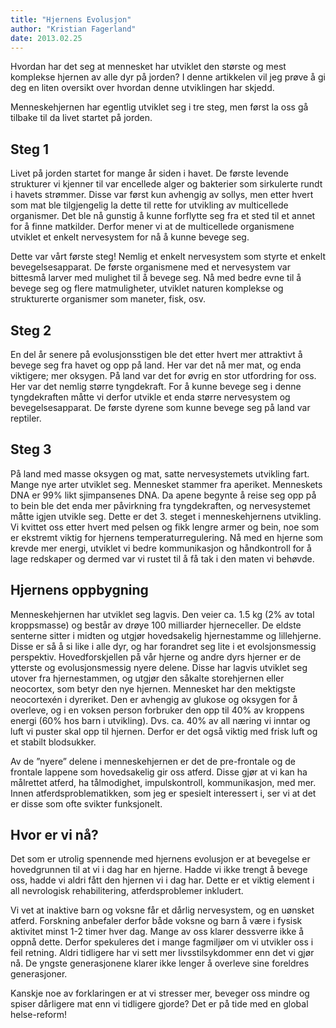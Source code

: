 ```yaml
---
title: "Hjernens Evolusjon"
author: "Kristian Fagerland"
date: 2013.02.25
---
```


Hvordan har det seg at mennesket har utviklet den største og mest komplekse hjernen av alle dyr på jorden? I denne artikkelen vil jeg prøve å gi deg en liten oversikt over hvordan denne utviklingen har skjedd.

Menneskehjernen har egentlig utviklet seg i tre steg, men først la oss gå tilbake til da livet startet på jorden.

## Steg 1

Livet på jorden startet for mange år siden i havet. De første levende strukturer vi kjenner til var encellede alger og bakterier som sirkulerte rundt i havets strømmer. Disse var først kun avhengig av sollys, men etter hvert som mat ble tilgjengelig la dette til rette for utvikling av multicellede organismer. Det ble nå gunstig å kunne forflytte seg fra et sted til et annet for å finne matkilder. Derfor mener vi at de multicellede organismene utviklet et enkelt nervesystem for nå å kunne bevege seg.

Dette var vårt første steg! Nemlig et enkelt nervesystem som styrte et enkelt bevegelsesapparat. De første organismene med et nervesystem var bittesmå larver med mulighet til å bevege seg. Nå med bedre evne til å bevege seg og flere matmuligheter, utviklet naturen komplekse og strukturerte organismer som maneter, fisk, osv.

## Steg 2

En del år senere på evolusjonsstigen ble det etter hvert mer attraktivt å bevege seg fra havet og opp på land. Her var det nå mer mat, og enda viktigere; mer oksygen. På land var det for øvrig en stor utfordring for oss. Her var det nemlig større tyngdekraft. For å kunne bevege seg i denne tyngdekraften måtte vi derfor utvikle et enda større nervesystem og bevegelsesapparat. De første dyrene som kunne bevege seg på land var reptiler.

## Steg 3

På land med masse oksygen og mat, satte nervesystemets utvikling fart. Mange nye arter utviklet seg. Mennesket stammer fra aperiket. Menneskets DNA er 99% likt sjimpansenes DNA. Da apene begynte å reise seg opp på to bein ble det enda mer påvirkning fra tyngdekraften, og nervesystemet måtte igjen utvikle seg. Dette er det 3. steget i menneskehjernens utvikling. Vi kvittet oss etter hvert med pelsen og fikk lengre armer og bein, noe som er ekstremt viktig for hjernens temperaturregulering. Nå med en hjerne som krevde mer energi, utviklet vi bedre kommunikasjon og håndkontroll for å lage redskaper og dermed var vi rustet til å få tak i den maten vi behøvde.

## Hjernens oppbygning

Menneskehjernen har utviklet seg lagvis. Den veier ca. 1.5 kg (2% av total kroppsmasse) og består av drøye 100 milliarder hjerneceller. De eldste senterne sitter i midten og utgjør hovedsakelig hjernestamme og lillehjerne. Disse er så å si like i alle dyr, og har forandret seg lite i et evolsjonsmessig perspektiv. Hovedforskjellen på vår hjerne og andre dyrs hjerner er de ytterste og evolusjonsmessig nyere delene. Disse har lagvis utviklet seg utover fra hjernestammen, og utgjør den såkalte storehjernen eller neocortex, som betyr den nye hjernen. Mennesket har den mektigste neocortexén i dyreriket. Den er avhengig av glukose og oksygen for å overleve, og i en voksen person forbruker den opp til 40% av kroppens energi (60% hos barn i utvikling). Dvs. ca. 40% av all næring vi inntar og luft vi puster skal opp til hjernen. Derfor er det også viktig med frisk luft og et stabilt blodsukker.

Av de ”nyere” delene i menneskehjernen er det de pre-frontale og de frontale lappene som hovedsakelig gir oss atferd. Disse gjør at vi kan ha målrettet atferd, ha tålmodighet, impulskontroll, kommunikasjon, med mer. Innen atferdsproblematikken, som jeg er spesielt interessert i, ser vi at det er disse som ofte svikter funksjonelt.

## Hvor er vi nå?

Det som er utrolig spennende med hjernens evolusjon er at bevegelse er hovedgrunnen til at vi i dag har en hjerne. Hadde vi ikke trengt å bevege oss, hadde vi aldri fått den hjernen vi i dag har. Dette er et viktig element i all nevrologisk rehabilitering, atferdsproblemer inkludert.

Vi vet at inaktive barn og voksne får et dårlig nervesystem, og en uønsket atferd. Forskning anbefaler derfor både voksne og barn å være i fysisk aktivitet minst 1-2 timer hver dag. Mange av oss klarer dessverre ikke å oppnå dette. Derfor spekuleres det i mange fagmiljøer om vi utvikler oss i feil retning. Aldri tidligere har vi sett mer livsstilsykdommer enn det vi gjør nå. De yngste generasjonene klarer ikke lenger å overleve sine foreldres generasjoner.

Kanskje noe av forklaringen er at vi stresser mer, beveger oss mindre og spiser dårligere mat enn vi tidligere gjorde? Det er på tide med en global helse-reform!
